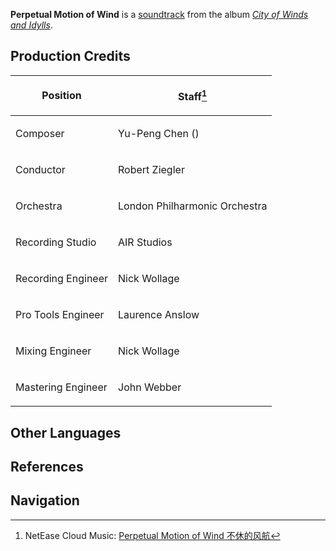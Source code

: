{{Soundtrack Infobox
|title          =
|image          = City of Winds and Idylls.png
|album          = City of Winds and Idylls
|disc           = 3
|number         = 60
|featured       =
|featured2      =
|featured3      =
|featured_disc  =
|featured_disc2 =
|featured_disc3 =
|youtube_id     = FYgGSFgWjBw
|youtube_time   = 1986
|spotify_id     = 0cCHsCcykCiq4rwp4wcE8l
|played_in      = Prologue; City of Mondstadt
|during         = [[Mondstadt]] ([[Dragon Storm]])
|domain         =
|previous       = Against All Odds
|next           = Riders of the Wind, Onward
}}
'''Perpetual Motion of Wind''' is a [[soundtrack]] from the album ''[[City of Winds and Idylls]]''.

==Production Credits==
{| class="wikitable" style="text-align:left; height:0.5em"
! Position
! Staff<ref>NetEase Cloud Music: [https://music.163.com/#/song?id=1481392821 Perpetual Motion of Wind 不休的风航]</ref>
|-
! Composer
| Yu-Peng Chen ({{Lang|zh=陈致逸|mini=1}})
|-
! Conductor
| Robert Ziegler
|-
! Orchestra
| London Philharmonic Orchestra
|-
! Recording Studio
| AIR Studios
|-
! Recording Engineer
| Nick Wollage
|-
! Pro Tools Engineer
| Laurence Anslow
|-
! Mixing Engineer
| Nick Wollage
|-
! Mastering Engineer
| John Webber
|}

==Other Languages==
{{Other Languages|default_hidden = 1
|en      = Perpetual Motion of Wind
|zhs     = 不休的风航
|zhs_rm  = Bùxiū de Fēngháng
|zht     = 不休的風航
|zht_rm  = Bùxiū de Fēngháng
|ja      = 止まらぬ航行
|ja_rm   = Tomaranu Koukou
}}

==References==
{{Reflist}}

==Navigation==
{{Soundtrack Navbox|City of Winds and Idylls}}